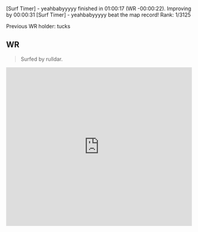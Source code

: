 [Surf Timer] - yeahbabyyyyy finished in 01:00:17 (WR -00:00:22). Improving by 00:00:31
[Surf Timer] - yeahbabyyyyy beat the map record! Rank: 1/3125

Previous WR holder: tucks


## WR
> Surfed by rulldar.
<iframe
  width="100%"
  height="430"
  src="https://www.youtube.com/embed/VKOGbmG2w9M"
  frameborder="0"
  allow="accelerometer; autoplay; clipboard-write; encrypted-media; gyroscope; picture-in-picture"
  allowFullScreen
/>
```md
[Surf Timer] - yeahbabyyyyy finished in 01:00:17 (WR -00:00:22). Improving by 00:00:31
[Surf Timer] - yeahbabyyyyy beat the map record! Rank: 1/3125

Previous WR holder: tucks


```
            